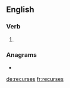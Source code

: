 ==English==

===Verb===
{{head|en|verb form}}

# {{en-third-person singular of|recurse}}

===Anagrams===
* {{l|en|rescuers}}

[[de:recurses]]
[[fr:recurses]]